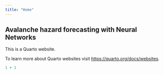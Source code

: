 ```yaml
---
title: "Home"
---
```


## Avalanche hazard forecasting with Neural Networks

This is a Quarto website.

To learn more about Quarto websites visit <https://quarto.org/docs/websites>.

```r
1 + 1
```


